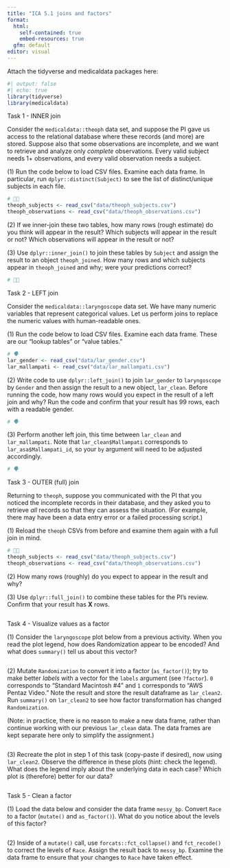 ```yaml
---
title: "ICA 5.1 joins and factors"
format: 
  html:
    self-contained: true
    embed-resources: true
  gfm: default
editor: visual
---
```


Attach the tidyverse and medicaldata packages here:

```r
#| output: false
#| echo: true
library(tidyverse)
library(medicaldata)
```

Task 1 - INNER join

Consider the `medicaldata::theoph` data set, and suppose the PI gave us access to the relational database where these records (and more) are stored. Suppose also that some observations are incomplete, and we want to retrieve and analyze only *complete* observations. Every valid subject needs 1+ observations, and every valid observation needs a subject.

\(1\) Run the code below to load CSV files. Examine each data frame. In particular, run `dplyr::distinct(Subject)` to see the list of distinct/unique subjects in each file.

```r
# 😮‍💨
theoph_subjects <- read_csv("data/theoph_subjects.csv")
theoph_observations <- read_csv("data/theoph_observations.csv")

```

\(2\) If we inner-join these two tables, how many rows (rough estimate) do you think will appear in the result? Which subjects will appear in the result or not? Which observations will appear in the result or not?

\(3\) Use `dplyr::inner_join()` to join these tables by `Subject` and assign the result to an object `theoph_joined`. How many rows and which subjects appear in `theoph_joined` and why; were your predictions correct?

```r
# 😮‍💨

```

Task 2 - LEFT join

Consider the `medicaldata::laryngoscope` data set. We have many numeric variables that represent categorical values. Let us perform joins to replace the numeric values with human-readable ones.

\(1\) Run the code below to load CSV files. Examine each data frame. These are our "lookup tables" or "value tables."

```r
# 🗣
lar_gender <- read_csv("data/lar_gender.csv")
lar_mallampati <- read_csv("data/lar_mallampati.csv")
```

\(2\) Write code to use `dplyr::left_join()` to join `lar_gender` to `laryngoscope` by `Gender` and then assign the result to a new object, `lar_clean`. Before running the code, how many rows would you expect in the result of a left join and why? Run the code and confirm that your result has 99 rows, each with a readable gender.

```r
# 🗣

```

\(3\) Perform another left join, this time between `lar_clean` and `lar_mallampati`. Note that `lar_clean$Mallampati` corresponds to `lar_asa$Mallampati_id`, so your `by` argument will need to be adjusted accordingly.

```r
# 🗣

```

Task 3 - OUTER (full) join

Returning to `theoph`, suppose you communicated with the PI that you noticed the incomplete records in their database, and they asked you to retrieve *all* records so that they can assess the situation. (For example, there may have been a data entry error or a failed processing script.)

\(1\) Reload the `theoph` CSVs from before and examine them again with a full join in mind.

```r
# 😮‍💨
theoph_subjects <- read_csv("data/theoph_subjects.csv")
theoph_observations <- read_csv("data/theoph_observations.csv")
```

\(2\) How many rows (roughly) do you expect to appear in the result and why?

\(3\) Use `dplyr::full_join()` to combine these tables for the PI's review. Confirm that your result has **X** rows.

```r

```

Task 4 - Visualize values as a factor

\(1\) Consider the `laryngoscope` plot below from a previous activity. When you read the plot legend, how does Randomization appear to be encoded? And what does `summary()` tell us about this vector?

```r

```

\(2\) Mutate `Randomization` to convert it into a factor (`as_factor()`); try to make better *labels* with a vector for the `labels` argument (see `?factor`). `0` corresponds to "Standard Macintosh #4" and `1` corresponds to "AWS Pentaz Video." Note the result and store the result dataframe as `lar_clean2`. Run `summary()` on `lar_clean2` to see how factor transformation has changed `Randomization`.

(Note: in practice, there is no reason to make a new data frame, rather than continue working with our previous `lar_clean` data. The data frames are kept separate here only to simplify the assignment.)

```r

```

\(3\) Recreate the plot in step 1 of this task (copy-paste if desired), now using `lar_clean2`. Observe the difference in these plots (hint: check the legend). What does the legend imply about the underlying data in each case? Which plot is (therefore) better for our data?

```r

```

Task 5 - Clean a factor

\(1\) Load the data below and consider the data frame `messy_bp`. Convert `Race` to a factor (`mutate()` and `as_factor()`). What do you notice about the levels of this factor?

```r

```

\(2\) Inside of a `mutate()` call, use `forcats::fct_collapse()` and `fct_recode()` to correct the levels of `Race`. Assign the result back to `messy_bp`. Examine the data frame to ensure that your changes to `Race` have taken effect.

```r

```
